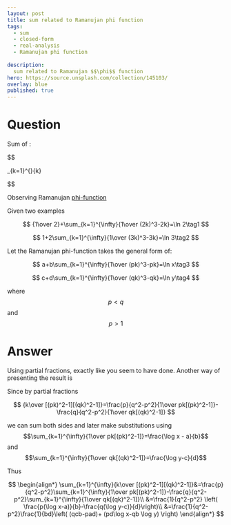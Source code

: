 ---
layout: post
title: sum related to Ramanujan phi function
tags:
  - sum  
  - closed-form
  - real-analysis
  - Ramanujan phi function
  
description:  
  sum related to Ramanujan $$\phi$$ function
hero: https://source.unsplash.com/collection/145103/
overlay: blue
published: true
---


# Question

Sum of :


$$

\sum_{k=1}^{\infty}{k\over [(pk)^2-1][(qk)^2-1]}

$$


Observing Ramanujan [phi-function][1]

Given two examples


$$
{1\over 2}+\sum_{k=1}^{\infty}{1\over (2k)^3-2k}=\ln 2\tag1
$$



$$
1+2\sum_{k=1}^{\infty}{1\over (3k)^3-3k}=\ln 3\tag2
$$


Let the Ramanujan phi-function takes the general form of:


$$
a+b\sum_{k=1}^{\infty}{1\over (pk)^3-pk}=\ln x\tag3
$$



$$
c+d\sum_{k=1}^{\infty}{1\over (qk)^3-qk}=\ln y\tag4
$$


where $$p<q$$ and $$p>1$$


  [1]: http://mathworld.wolfram.com/RamanujanPhi-Function.html



<!--break-->


# Answer
Using partial fractions, exactly like you seem to have done. Another way of presenting the result is

Since by partial fractions

$$
{k\over [(pk)^2-1][(qk)^2-1]}=\frac{p}{q^2-p^2}{1\over pk[(pk)^2-1]}-\frac{q}{q^2-p^2}{1\over qk[(qk)^2-1]}
$$


we can sum both sides and later make substitutions using $$\sum_{k=1}^{\infty}{1\over pk[(pk)^2-1]}=\frac{\log x - a}{b}$$ and $$\sum_{k=1}^{\infty}{1\over qk[(qk)^2-1]}=\frac{\log y-c}{d}$$

Thus

$$
\begin{align*} \sum_{k=1}^{\infty}{k\over [(pk)^2-1][(qk)^2-1]}&=\frac{p}{q^2-p^2}\sum_{k=1}^{\infty}{1\over pk[(pk)^2-1]}-\frac{q}{q^2-p^2}\sum_{k=1}^{\infty}{1\over qk[(qk)^2-1]}\\
&=\frac{1}{q^2-p^2} \left( \frac{p(\log x-a)}{b}-\frac{q(\log y-c)}{d}\right)\\
&=\frac{1}{q^2-p^2}\frac{1}{bd}\left( (qcb-pad)+ (pd\log x-qb \log y) \right)
\end{align*}
$$


